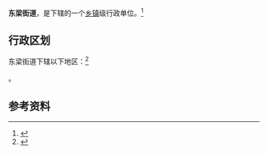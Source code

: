 {{中国乡级行政区|21/09/02/011/000}}

'''东梁街道'''，是{{PRC admin/fullname|21/09/02/011/000|3}}下辖的一个[[乡镇|乡镇]]级行政单位。<ref>{{PRC admin/ref sgc|{{PRC admin/parent|21/09/02/011/000}}}}</ref>

== 行政区划 ==

东梁街道下辖以下地区：<ref>{{PRC admin/ref sgc|21/09/02/011/000}}</ref>

{{PRC admin/children|21/09/02/011/000}}。

== 参考资料 ==

{{reflist}}

{{行政区划小作品}}
{{PRC admin/navcat|21/09/02/011/000}}